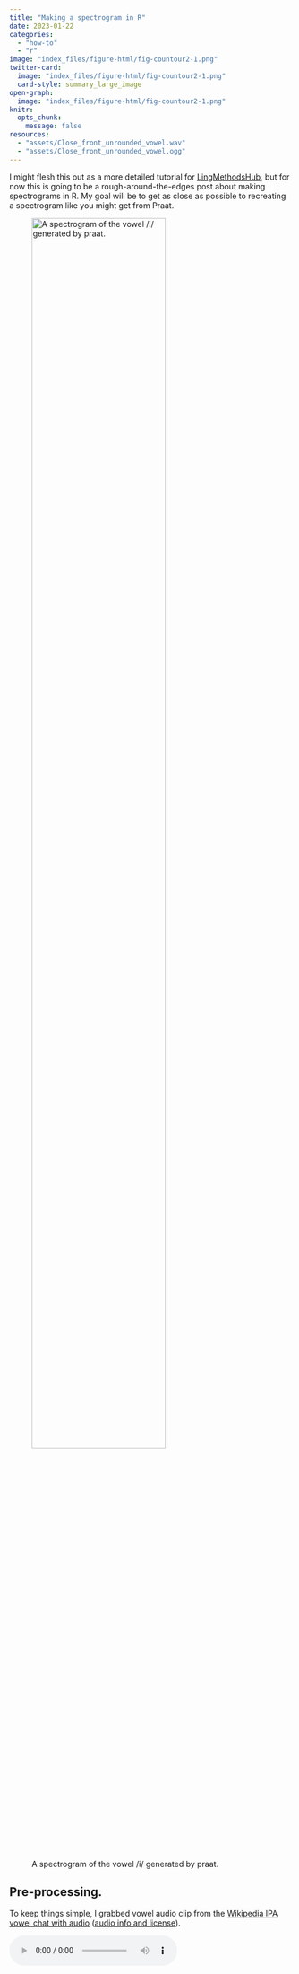 ```yaml
---
title: "Making a spectrogram in R"
date: 2023-01-22
categories:
  - "how-to"
  - "r"
image: "index_files/figure-html/fig-countour2-1.png"
twitter-card: 
  image: "index_files/figure-html/fig-countour2-1.png"
  card-style: summary_large_image
open-graph:
  image: "index_files/figure-html/fig-countour2-1.png"
knitr: 
  opts_chunk: 
    message: false
resources: 
  - "assets/Close_front_unrounded_vowel.wav"
  - "assets/Close_front_unrounded_vowel.ogg"
---
```


I might flesh this out as a more detailed tutorial for [LingMethodsHub](https://lingmethodshub.github.io/content/), but for now this is going to be a rough-around-the-edges post about making spectrograms in R. My goal will be to get as close as possible to recreating a spectrogram like you might get from Praat.

![A spectrogram of the vowel /i/ generated by praat.](assets/praat.png){#fig-praat-spect fig-alt="A spectrogram of the vowel /i/ generated by praat." fig-align="center" width="75%"}

## Pre-processing.

To keep things simple, I grabbed vowel audio clip from the [Wikipedia IPA vowel chat with audio](https://en.wikipedia.org/wiki/IPA_vowel_chart_with_audio) ([audio info and license](https://en.wikipedia.org/wiki/File:Close_front_unrounded_vowel.ogg)).

<audio controls>

<source src="assets/Close_front_unrounded_vowel.ogg" type="audio/ogg">

<source src="assets/Close_front_unrounded_vowel.wav" type="audio/wav">

Your browser does not support the audio element. </audio>

<details>

<summary>Explanation of a hacky thing I had to do.</summary>

I know `{tuneR}` package has a `readWave()` function, and I couldn't figure out how to read in an [Oog](https://en.wikipedia.org/wiki/Ogg) file, so step 1 was converting the Oog to a wav file. Since I'm writing this in a quarto notebook, I thought I *should* be able to drop in a ```` ```{sh} ```` code chunk, but it seems like doesn't have access to my `PATH`. Long story short, that's why I've got this kind of goofy R code chunk with `system()` and the full path to sox.

```r
library(glue)
```

```r
#| eval: false
ogg_file <- "assets/Close_front_unrounded_vowel.ogg"
wav_file <- "assets/Close_front_unrounded_vowel.wav"
system(glue("/opt/homebrew/bin/sox {ogg_file} {wav_file}"))
```

</details>

## Loading the audio file

The `{seewave}` package, which I'm using to make the spectrogram, takes the sound objects created by `{tuneR}`, so that's what I'll use for reading in the audio file.

```r
library(tuneR)
library(seewave)
```

```r
i_wav <- readWave("assets/Close_front_unrounded_vowel.wav")
```

To get a sense of what information is in the wav file, you can use `str()`

```r
str(i_wav)
```

Since I'm going to be zooming in to 0 to 5,000 Hz on the spectrogram, I'll downsample the audio to 10000.

```r
i_wav_d <- downsample(i_wav, 10000)
```

## Computing the spectrogram

The function to compute the spectrogram is `seewave::spectro()`. Its argument names are formatted in a way I find a bit grating. A lot of them are compressed down to single characters or other abbreviations that require having the docs constantly open.

Anyway, the arguments that seem most important are:

`wl`

:   window length in samples

`wn`

:   window function, defaulting to Hanning

`ovlp`

:   Window overlap, in percentage. That is, a 25% overlap between analysis windows should be passed to `ovlp` as `25`.

### Praat defaults

Let's have a look at the Praat spectrogram defaults

![Praat defaults for spectrograms](assets/praat_defaults.png){#fig-praat-defaults fig-alt="A screenshot of the default spectrogram settings for Praat." fig-align="center" width="75%"}

Here's a quick illustration of what these defaults correspond to. It takes an analysis window that's 0.005 seconds long, and moves it over time by 0.002 second increments. Also, the data coming into the analysis window is weighted by a Gaussian distribution.

```r
library(tidyverse)
```

```r
#| label: "fig-windows"
#| code-fold: true
#| code-summary: "Plot Code"
#| fig-width: 8
#| fig-height: 4
#| fig-cap: "An illustration of overlapping analysis windows that produce a spectrogram"
#| fig-alt: "A figure with point ranges illustrating the overlap of spectrogram analysis windows. Each successive window overlaps by slightly more than 50"
win_len <- 0.005
time_step <- 0.002
tibble(
  center = seq(win_len/2, 0.02, by = time_step),
  left_edge = center - (win_len/2),
  right_edge = center + (win_len/2),
  win_num = seq_along(center)
) -> window_fig
window_fig |> 
  ggplot(aes(x = center, y = win_num))+
    geom_pointrange(
      aes(
        xmin = left_edge,
        xmax = right_edge
      ),
      size = 2,
      linewidth = 2
    )+
  labs(x = "time",
       y = NULL,
       title = "Overlapping spectrogram window illustration")+
  theme(axis.text.y = element_blank(),
        panel.grid.major.y = element_blank(),
        panel.grid.minor.y = element_blank())
```

The `seewave::spectro()` function defines this same relationship, except instead of the time step or window hop length, we need to define by what % the windows overlap. We also need to express how wide the windows are in terms of audio sample, rather than in terms of time, but that just requires multiplying the desired time width by the sampling rate.

```r
win_len <- 0.005 * i_wav_d@samp.rate
hop_len <- 0.002 * i_wav_d@samp.rate
overlap <- ((win_len - hop_len) / win_len) * 100
```

The one thing that I can't recreate for now is the Gaussian window function. `{seewave}` doesn't have it implemented, so I'll just stick with its default (Hamming)

### Computing the spectrogram

Now, it's a pretty straightforward call to `spectro()`.

```r
spect <-
  i_wav_d |>
  spectro(
    # window length, in terms of samples
    wl = win_len,
    # window overlap
    ovlp = overlap,
    # don't plot the result
    plot = F
    )
```

The `spect` object is a list with three named items

`$time`

:   a vector corresponding to the time domain

`$freq`

:   a vector corresponding to the frequency domain

`$amp`

:   a matrix of amplitudes across the time and frequency domains

```r
glimpse(spect)
```

### Tidying up

In order to make a plot of the spectrogram in `{ggplot2}`, we need to do some tidying up. I'll go about this by setting the row and column names of the `spect$amp` matrix to the frequency and time domain values, converting it to a data frame, then doing some pivoting.

```r
# set the colnames and rownames
colnames(spect$amp) <- spect$time
rownames(spect$amp) <- spect$freq
```

```r
spect_df <-
  spect$amp |>
  # coerce the row names to a column
  as_tibble(rownames = "freq") |>
  # pivot to long format
  pivot_longer(
    # all columns except freq
    -freq, 
    names_to = "time", 
    values_to = "amp"
  ) |>
  # since they were names before,
  # freq and time need conversion to numeric
  mutate(
    freq = as.numeric(freq),
    time = as.numeric(time)
  )
```

```r
summary(spect_df)
```

### "Dynamic Range"

Frequency data is represented in terms of kHz, which I'll leave alone for now. One last thing we need to re-recreate from Praat is the "dynamic range". All values below some cut off (by default, 50 below the maximum) are plotted with the same color. We can do that with some data frame operations here.

```r
dyn = -50
spect_df_floor <- 
  spect_df |> 
  mutate(
    amp_floor = case_when(
      amp < dyn ~ dyn,
      TRUE ~ amp  
    )
  )
```

## Plotting the spectrogram

Now what's left is to plot the thing. I'll load the `{khroma}` package in order to get some nice color scales.

```r
library(khroma)
```

### Basic raster plot

As a first step, we can plot the time by frequency data as a raster plot, with little rectangles for each position filled in with their amplitude.

```r
#| label: fig-raster
#| fig-width: 6
#| fig-height: 4
#| fig-cap: A raster spectrogram plot
#| fig-alt: A spectrogram, drawn as a raster plot
spect_df_floor |> 
  ggplot(aes(time, freq))+
    geom_raster(aes(fill = amp_floor))+
    guides(fill = "none")+
    labs(
      x = "time (s)",
      y = "frequency (kHz)",
      title = "spectrogram raster plot"
    )
```

### Spectrogram contour plot

To get closer to the Praat output, though, we need to make a contour plot instead. Here's where I'm getting a bit stymied. I wind up with these weird diagonal "shadows" on the right and left hand side of the spectrogram, which I think are a result of how the `stat_contour()` is being computed and plotted, rather than anything to do with the actual spectrogram.

```r
#| label: fig-countour1
#| fig-width: 6
#| fig-height: 4
#| fig-cap: A contour spectrogram plot
#| fig-alt: A spectrogram, drawn with contours
spect_df_floor |> 
  ggplot(aes(time, freq))+
    stat_contour(
      aes(
        z = amp_floor,
        fill = after_stat(level)
      ),
      geom = "polygon",
      bins = 300
    )+
    scale_fill_batlow()+
    guides(fill = "none")+
    labs(
      x = "time (s)",
      y = "frequency (kHz)",
      title = "spectrogram contour plot"
    )

```

One way around this I've found is to compute the spectrogram on the higher sampling rate audio, and then zoom into the frequency range you want.

```r
#| code-fold: true
#| code-summary: "re-running the spectrogram"
win_len <- 0.005 * i_wav@samp.rate
hop_len <- 0.002 * i_wav@samp.rate
overlap <- ((win_len - hop_len) / win_len) * 100

spect2 <-
  i_wav |>
  spectro(
    # window length, in terms of samples
    wl = win_len,
    # window overlap
    ovlp = overlap,
    # don't plot the result
    plot = F
    )

# set the colnames and rownames
colnames(spect2$amp) <- spect2$time
rownames(spect2$amp) <- spect2$freq

spect2_df <-
  spect2$amp |>
  # coerce the row names to a column
  as_tibble(rownames = "freq") |>
  # pivot to long format
  pivot_longer(
    # all columns except freq
    -freq, 
    names_to = "time", 
    values_to = "amp"
  ) |>
  # since they were names before,
  # freq and time need conversion to numeric
  mutate(
    freq = as.numeric(freq),
    time = as.numeric(time)
  )

dyn = -50
spect2_df_floor <- 
  spect2_df |> 
  mutate(
    amp_floor = case_when(
      amp < dyn ~ dyn,
      TRUE ~ amp  
    )
  )
```

```r
#| label: fig-countour2
#| fig-width: 6
#| fig-height: 4
#| fig-cap: A contour spectrogram plot
#| fig-alt: A spectrogram, drawn with contours
spect2_df_floor |> 
  ggplot(aes(time, freq))+
    stat_contour(
      aes(
        z = amp_floor,
        fill = after_stat(level)
      ),
      geom = "polygon",
      bins = 300
    )+
    scale_fill_batlow()+
    guides(fill = "none")+
    labs(
      x = "time (s)",
      y = "frequency (kHz)",
      title = "spectrogram contour plot"
    )+
    coord_cartesian(ylim = c(0, 5))
```

I think this might not be necessary if I had a better handle on `stat_contour()` but for now, it does the trick!

## Update

Due to popular request, another attempt at showing the degree of window overlap.

<blockquote class="twitter-tweet" data-conversation="none" data-dnt="true" data-theme="dark">

<p lang="en" dir="ltr">

This is fantastic, jo, thx! One quick q, I'm wondering if there might be a better way to visualize overlapping windows. The image maybe implies some y dimension (windows increasing in some vertical space). I'm just putting myself in a 1st yrs shoes in my speech class

</p>

--- Chandan (@GutStrings) <a href="https://twitter.com/GutStrings/status/1617251839749279745?ref_src=twsrc%5Etfw">January 22, 2023</a>

</blockquote>

```{=html}
<script async src="https://platform.twitter.com/widgets.js" charset="utf-8"></script>
```
I've folded the code here, just because it's medium gnarly. The short version is you can get the weights for the window functions from `seewave::ftwindow()`, and then I used `geom_area()` to plot it.

```r
#| label: fig-window-dist
#| fig-width: 8
#| fig-height: 4
#| fig-cap: "Hamming window functions"
#| fig-alt: "A sequence of Hamming window functions across the time domain, each overlapping with the previous by 60%"
#| code-fold: true
#| code-summary: "the data and plotting code"
window_fig |> 
  group_by(win_num) |> 
  nest() |> 
  mutate(
    dists = map(
      data, 
      \(df){
        tibble(
          time = seq(df$left_edge, df$right_edge, len = 512),
          weight = ftwindow(512)
        )
      }
    )
  ) |> 
  unnest(dists) -> window_weights

window_weights |> 
  ggplot(aes(time, weight, group = win_num)) +
    geom_area(
      aes(
        group = win_num, 
        fill = win_num,
        color = win_num
      ), 
      position = "identity", 
      alpha = 0.5)+
    scale_fill_hawaii(guide = "none")+
    scale_color_hawaii(guide = "none")+
  labs(title = "Hamming window functions",
       subtitle = "window length = 0.005, time step =0.002")
```
